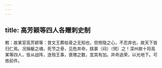 ```yaml
---
---
---
```

title: 高芳颖等四人各赠刺史制
---



敕：故某官高芳颖等：昔文王葬枯骨之无知也，但恻隐之心，不忍弃也，故天下皆归仁焉。况捐躯之魂，死节之骨，见危并命，朕甚（闷）〔悯〕之！深州故十将高某等四人，皆从战阵，连殁王事，褒赠之数，宜其有加。并命追荣，以光地下。可依前件。